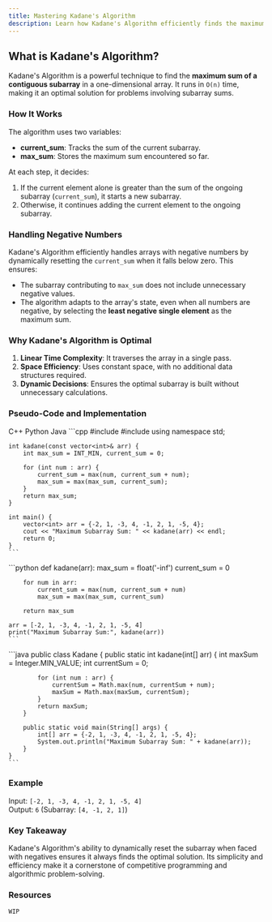 ```yaml
---
title: Mastering Kadane's Algorithm
description: Learn how Kadane's Algorithm efficiently finds the maximum sum subarray, even with negative numbers.
---
```


## <Annotate>What is Kadane's Algorithm?</Annotate>

Kadane's Algorithm is a powerful technique to find the **maximum sum of a contiguous subarray** in a one-dimensional array. It runs in `O(n)` time, making it an optimal solution for problems involving subarray sums.

### <Annotate>How It Works</Annotate>

The algorithm uses two variables:
- **current_sum**: Tracks the sum of the current subarray.
- **max_sum**: Stores the maximum sum encountered so far.

At each step, it decides:
1. If the current element alone is greater than the sum of the ongoing subarray (`current_sum`), it starts a new subarray.
2. Otherwise, it continues adding the current element to the ongoing subarray.

### <Annotate>Handling Negative Numbers</Annotate>

Kadane's Algorithm efficiently handles arrays with negative numbers by dynamically resetting the `current_sum` when it falls below zero. This ensures:
- The subarray contributing to `max_sum` does not include unnecessary negative values.
- The algorithm adapts to the array's state, even when all numbers are negative, by selecting the **least negative single element** as the maximum sum.

### <Annotate>Why Kadane's Algorithm is Optimal</Annotate>

1. **Linear Time Complexity**: It traverses the array in a single pass.
2. **Space Efficiency**: Uses constant space, with no additional data structures required.
3. **Dynamic Decisions**: Ensures the optimal subarray is built without unnecessary calculations.

### <Annotate>Pseudo-Code and Implementation</Annotate>

<Tabs defaultValue="python" className="pt-5 pb-1">
  <TabsList>
    <TabsTrigger value="cpp">C++</TabsTrigger>
    <TabsTrigger value="python">Python</TabsTrigger>
    <TabsTrigger value="java">Java</TabsTrigger>
  </TabsList>

  <TabsContent value="cpp">
    ```cpp
    #include <iostream>
    #include <vector>
    using namespace std;

    int kadane(const vector<int>& arr) {
        int max_sum = INT_MIN, current_sum = 0;

        for (int num : arr) {
            current_sum = max(num, current_sum + num);
            max_sum = max(max_sum, current_sum);
        }
        return max_sum;
    }

    int main() {
        vector<int> arr = {-2, 1, -3, 4, -1, 2, 1, -5, 4};
        cout << "Maximum Subarray Sum: " << kadane(arr) << endl;
        return 0;
    }
    ```
  </TabsContent>

  <TabsContent value="python">
    ```python
    def kadane(arr):
        max_sum = float('-inf')
        current_sum = 0

        for num in arr:
            current_sum = max(num, current_sum + num)
            max_sum = max(max_sum, current_sum)

        return max_sum

    arr = [-2, 1, -3, 4, -1, 2, 1, -5, 4]
    print("Maximum Subarray Sum:", kadane(arr))
    ```
  </TabsContent>

  <TabsContent value="java">
    ```java
    public class Kadane {
        public static int kadane(int[] arr) {
            int maxSum = Integer.MIN_VALUE;
            int currentSum = 0;

            for (int num : arr) {
                currentSum = Math.max(num, currentSum + num);
                maxSum = Math.max(maxSum, currentSum);
            }
            return maxSum;
        }

        public static void main(String[] args) {
            int[] arr = {-2, 1, -3, 4, -1, 2, 1, -5, 4};
            System.out.println("Maximum Subarray Sum: " + kadane(arr));
        }
    }
    ```
  </TabsContent>
</Tabs>

### <Annotate>Example</Annotate>

Input: `[-2, 1, -3, 4, -1, 2, 1, -5, 4]`  
Output: `6` (Subarray: `[4, -1, 2, 1]`)

### <Annotate>Key Takeaway</Annotate>

Kadane's Algorithm's ability to dynamically reset the subarray when faced with negatives ensures it always finds the optimal solution. Its simplicity and efficiency make it a cornerstone of competitive programming and algorithmic problem-solving.

### <Annotate>Resources</Annotate>

`WIP`